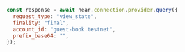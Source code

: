```js
const response = await near.connection.provider.query({
  request_type: "view_state",
  finality: "final",
  account_id: "guest-book.testnet",
  prefix_base64: "",
});
```
